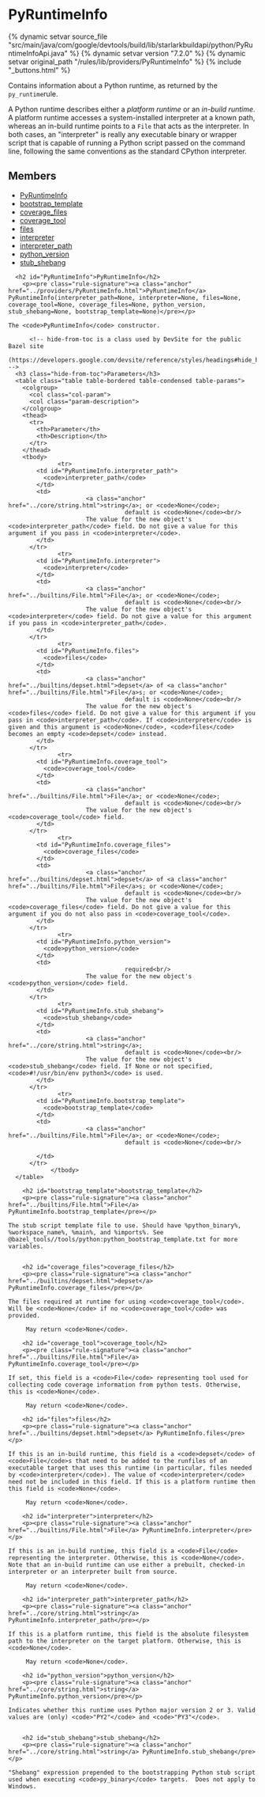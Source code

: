 <html devsite>
<head>
  <meta name="project_path" value="/_project.yaml">
  <meta name="book_path" value="/versions/7.2.0/_book.yaml">
</head>
<body>

<h1 class="page-title" id="modules.PyRuntimeInfo">PyRuntimeInfo</h1>

{% dynamic setvar source_file "src/main/java/com/google/devtools/build/lib/starlarkbuildapi/python/PyRuntimeInfoApi.java" %}
{% dynamic setvar version "7.2.0" %}
{% dynamic setvar original_path "/rules/lib/providers/PyRuntimeInfo" %}
{% include "_buttons.html" %}
<!-- {% raw %} -->

Contains information about a Python runtime, as returned by the <code>py_runtime</code>rule.<p>A Python runtime describes either a <em>platform runtime</em> or an <em>in-build runtime</em>. A platform runtime accesses a system-installed interpreter at a known path, whereas an in-build runtime points to a <code>File</code> that acts as the interpreter. In both cases, an "interpreter" is really any executable binary or wrapper script that is capable of running a Python script passed on the command line, following the same conventions as the standard CPython interpreter.

<h2>Members</h2>
<ul>
    <li>
    <a href="#PyRuntimeInfo">PyRuntimeInfo</a>
  </li>
      <li>
    <a href="#bootstrap_template">bootstrap_template</a>
  </li>
      <li>
    <a href="#coverage_files">coverage_files</a>
  </li>
      <li>
    <a href="#coverage_tool">coverage_tool</a>
  </li>
      <li>
    <a href="#files">files</a>
  </li>
      <li>
    <a href="#interpreter">interpreter</a>
  </li>
      <li>
    <a href="#interpreter_path">interpreter_path</a>
  </li>
      <li>
    <a href="#python_version">python_version</a>
  </li>
      <li>
    <a href="#stub_shebang">stub_shebang</a>
  </li>
  </ul>

      <h2 id="PyRuntimeInfo">PyRuntimeInfo</h2>
        <p><pre class="rule-signature"><a class="anchor" href="../providers/PyRuntimeInfo.html">PyRuntimeInfo</a> PyRuntimeInfo(interpreter_path=None, interpreter=None, files=None, coverage_tool=None, coverage_files=None, python_version, stub_shebang=None, bootstrap_template=None)</pre></p>

    The <code>PyRuntimeInfo</code> constructor.

          <!-- hide-from-toc is a class used by DevSite for the public Bazel site
      (https://developers.google.com/devsite/reference/styles/headings#hide_headings_from_the_toc) -->
      <h3 class="hide-from-toc">Parameters</h3>
      <table class="table table-bordered table-condensed table-params">
        <colgroup>
          <col class="col-param">
          <col class="param-description">
        </colgroup>
        <thead>
          <tr>
            <th>Parameter</th>
            <th>Description</th>
          </tr>
        </thead>
        <tbody>
                  <tr>
            <td id="PyRuntimeInfo.interpreter_path">
              <code>interpreter_path</code>
            </td>
            <td>
                          <a class="anchor" href="../core/string.html">string</a>; or <code>None</code>;
                                     default is <code>None</code><br/>
                          The value for the new object's <code>interpreter_path</code> field. Do not give a value for this argument if you pass in <code>interpreter</code>.
            </td>
          </tr>
                  <tr>
            <td id="PyRuntimeInfo.interpreter">
              <code>interpreter</code>
            </td>
            <td>
                          <a class="anchor" href="../builtins/File.html">File</a>; or <code>None</code>;
                                     default is <code>None</code><br/>
                          The value for the new object's <code>interpreter</code> field. Do not give a value for this argument if you pass in <code>interpreter_path</code>.
            </td>
          </tr>
                  <tr>
            <td id="PyRuntimeInfo.files">
              <code>files</code>
            </td>
            <td>
                          <a class="anchor" href="../builtins/depset.html">depset</a> of <a class="anchor" href="../builtins/File.html">File</a>s; or <code>None</code>;
                                     default is <code>None</code><br/>
                          The value for the new object's <code>files</code> field. Do not give a value for this argument if you pass in <code>interpreter_path</code>. If <code>interpreter</code> is given and this argument is <code>None</code>, <code>files</code> becomes an empty <code>depset</code> instead.
            </td>
          </tr>
                  <tr>
            <td id="PyRuntimeInfo.coverage_tool">
              <code>coverage_tool</code>
            </td>
            <td>
                          <a class="anchor" href="../builtins/File.html">File</a>; or <code>None</code>;
                                     default is <code>None</code><br/>
                          The value for the new object's <code>coverage_tool</code> field.
            </td>
          </tr>
                  <tr>
            <td id="PyRuntimeInfo.coverage_files">
              <code>coverage_files</code>
            </td>
            <td>
                          <a class="anchor" href="../builtins/depset.html">depset</a> of <a class="anchor" href="../builtins/File.html">File</a>s; or <code>None</code>;
                                     default is <code>None</code><br/>
                          The value for the new object's <code>coverage_files</code> field. Do not give a value for this argument if you do not also pass in <code>coverage_tool</code>.
            </td>
          </tr>
                  <tr>
            <td id="PyRuntimeInfo.python_version">
              <code>python_version</code>
            </td>
            <td>
                                     required<br/>
                          The value for the new object's <code>python_version</code> field.
            </td>
          </tr>
                  <tr>
            <td id="PyRuntimeInfo.stub_shebang">
              <code>stub_shebang</code>
            </td>
            <td>
                          <a class="anchor" href="../core/string.html">string</a>;
                                     default is <code>None</code><br/>
                          The value for the new object's <code>stub_shebang</code> field. If None or not specified, <code>#!/usr/bin/env python3</code> is used.
            </td>
          </tr>
                  <tr>
            <td id="PyRuntimeInfo.bootstrap_template">
              <code>bootstrap_template</code>
            </td>
            <td>
                          <a class="anchor" href="../builtins/File.html">File</a>; or <code>None</code>;
                                     default is <code>None</code><br/>

            </td>
          </tr>
                </tbody>
      </table>

        <h2 id="bootstrap_template">bootstrap_template</h2>
        <p><pre class="rule-signature"><a class="anchor" href="../builtins/File.html">File</a> PyRuntimeInfo.bootstrap_template</pre></p>

    The stub script template file to use. Should have %python_binary%, %workspace_name%, %main%, and %imports%. See @bazel_tools//tools/python:python_bootstrap_template.txt for more variables.


        <h2 id="coverage_files">coverage_files</h2>
        <p><pre class="rule-signature"><a class="anchor" href="../builtins/depset.html">depset</a> PyRuntimeInfo.coverage_files</pre></p>

    The files required at runtime for using <code>coverage_tool</code>. Will be <code>None</code> if no <code>coverage_tool</code> was provided.

         May return <code>None</code>.

        <h2 id="coverage_tool">coverage_tool</h2>
        <p><pre class="rule-signature"><a class="anchor" href="../builtins/File.html">File</a> PyRuntimeInfo.coverage_tool</pre></p>

    If set, this field is a <code>File</code> representing tool used for collecting code coverage information from python tests. Otherwise, this is <code>None</code>.

         May return <code>None</code>.

        <h2 id="files">files</h2>
        <p><pre class="rule-signature"><a class="anchor" href="../builtins/depset.html">depset</a> PyRuntimeInfo.files</pre></p>

    If this is an in-build runtime, this field is a <code>depset</code> of <code>File</code>s that need to be added to the runfiles of an executable target that uses this runtime (in particular, files needed by <code>interpreter</code>). The value of <code>interpreter</code> need not be included in this field. If this is a platform runtime then this field is <code>None</code>.

         May return <code>None</code>.

        <h2 id="interpreter">interpreter</h2>
        <p><pre class="rule-signature"><a class="anchor" href="../builtins/File.html">File</a> PyRuntimeInfo.interpreter</pre></p>

    If this is an in-build runtime, this field is a <code>File</code> representing the interpreter. Otherwise, this is <code>None</code>. Note that an in-build runtime can use either a prebuilt, checked-in interpreter or an interpreter built from source.

         May return <code>None</code>.

        <h2 id="interpreter_path">interpreter_path</h2>
        <p><pre class="rule-signature"><a class="anchor" href="../core/string.html">string</a> PyRuntimeInfo.interpreter_path</pre></p>

    If this is a platform runtime, this field is the absolute filesystem path to the interpreter on the target platform. Otherwise, this is <code>None</code>.

         May return <code>None</code>.

        <h2 id="python_version">python_version</h2>
        <p><pre class="rule-signature"><a class="anchor" href="../core/string.html">string</a> PyRuntimeInfo.python_version</pre></p>

    Indicates whether this runtime uses Python major version 2 or 3. Valid values are (only) <code>"PY2"</code> and <code>"PY3"</code>.


        <h2 id="stub_shebang">stub_shebang</h2>
        <p><pre class="rule-signature"><a class="anchor" href="../core/string.html">string</a> PyRuntimeInfo.stub_shebang</pre></p>

    "Shebang" expression prepended to the bootstrapping Python stub script used when executing <code>py_binary</code> targets.  Does not apply to Windows.



</body>
</html>

<!-- {% endraw %} -->
